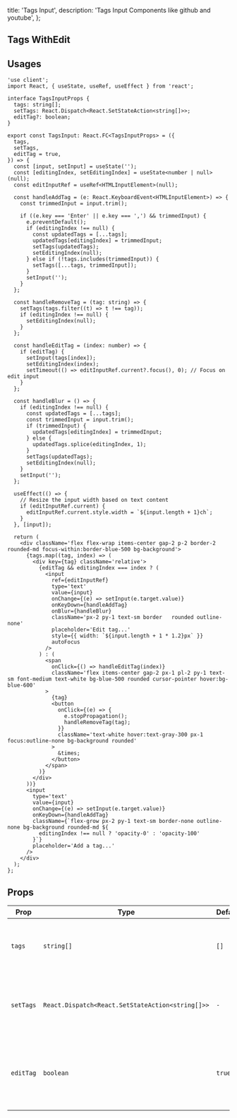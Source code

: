   title: 'Tags Input',
  description: 'Tags Input Components like github and youtube',
};

<ComponentCodePreview name='tags-input' isFitheight hasReTrigger />

## Tags WithEdit

<ComponentCodePreview name='tagsedit-false' isFitheight hasReTrigger />

## Usages

```tsx
'use client';
import React, { useState, useRef, useEffect } from 'react';

interface TagsInputProps {
  tags: string[];
  setTags: React.Dispatch<React.SetStateAction<string[]>>;
  editTag?: boolean;
}

export const TagsInput: React.FC<TagsInputProps> = ({
  tags,
  setTags,
  editTag = true,
}) => {
  const [input, setInput] = useState('');
  const [editingIndex, setEditingIndex] = useState<number | null>(null);
  const editInputRef = useRef<HTMLInputElement>(null);

  const handleAddTag = (e: React.KeyboardEvent<HTMLInputElement>) => {
    const trimmedInput = input.trim();

    if ((e.key === 'Enter' || e.key === ',') && trimmedInput) {
      e.preventDefault();
      if (editingIndex !== null) {
        const updatedTags = [...tags];
        updatedTags[editingIndex] = trimmedInput;
        setTags(updatedTags);
        setEditingIndex(null);
      } else if (!tags.includes(trimmedInput)) {
        setTags([...tags, trimmedInput]);
      }
      setInput('');
    }
  };

  const handleRemoveTag = (tag: string) => {
    setTags(tags.filter((t) => t !== tag));
    if (editingIndex !== null) {
      setEditingIndex(null);
    }
  };

  const handleEditTag = (index: number) => {
    if (editTag) {
      setInput(tags[index]);
      setEditingIndex(index);
      setTimeout(() => editInputRef.current?.focus(), 0); // Focus on edit input
    }
  };

  const handleBlur = () => {
    if (editingIndex !== null) {
      const updatedTags = [...tags];
      const trimmedInput = input.trim();
      if (trimmedInput) {
        updatedTags[editingIndex] = trimmedInput;
      } else {
        updatedTags.splice(editingIndex, 1);
      }
      setTags(updatedTags);
      setEditingIndex(null);
    }
    setInput('');
  };

  useEffect(() => {
    // Resize the input width based on text content
    if (editInputRef.current) {
      editInputRef.current.style.width = `${input.length + 1}ch`;
    }
  }, [input]);

  return (
    <div className='flex flex-wrap items-center gap-2 p-2 border-2 rounded-md focus-within:border-blue-500 bg-background'>
      {tags.map((tag, index) => (
        <div key={tag} className='relative'>
          {editTag && editingIndex === index ? (
            <input
              ref={editInputRef}
              type='text'
              value={input}
              onChange={(e) => setInput(e.target.value)}
              onKeyDown={handleAddTag}
              onBlur={handleBlur}
              className='px-2 py-1 text-sm border   rounded outline-none'
              placeholder='Edit tag...'
              style={{ width: `${input.length + 1 * 1.2}px` }}
              autoFocus
            />
          ) : (
            <span
              onClick={() => handleEditTag(index)}
              className='flex items-center gap-2 px-1 pl-2 py-1 text-sm font-medium text-white bg-blue-500 rounded cursor-pointer hover:bg-blue-600'
            >
              {tag}
              <button
                onClick={(e) => {
                  e.stopPropagation();
                  handleRemoveTag(tag);
                }}
                className='text-white hover:text-gray-300 px-1 focus:outline-none bg-background rounded'
              >
                &times;
              </button>
            </span>
          )}
        </div>
      ))}
      <input
        type='text'
        value={input}
        onChange={(e) => setInput(e.target.value)}
        onKeyDown={handleAddTag}
        className={`flex-grow px-2 py-1 text-sm border-none outline-none bg-background rounded-md ${
          editingIndex !== null ? 'opacity-0' : 'opacity-100'
        }`}
        placeholder='Add a tag...'
      />
    </div>
  );
};
```

## Props

| Prop      | Type                                             | Default | Description                                                                          |
| --------- | ------------------------------------------------ | ------- | ------------------------------------------------------------------------------------ |
| `tags`    | `string[]`                                       | `[]`    | Array of strings representing the tags to display in the input.                      |
| `setTags` | `React.Dispatch<React.SetStateAction<string[]>>` | `-`     | Function to update the tags array, typically used with a `useState` hook.            |
| `editTag` | `boolean`                                        | `true`  | Optional flag that enables or disables the ability to edit tags in the input compone |
